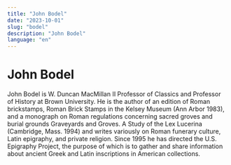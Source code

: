 ```yaml
---
title: "John Bodel"
date: "2023-10-01"
slug: "bodel"
description: "John Bodel"
language: "en"
---
```


# John Bodel

John Bodel is W. Duncan MacMillan II Professor of Classics and Professor of History at Brown University. He is the author of an edition of Roman brickstamps, Roman Brick Stamps in the Kelsey Museum (Ann Arbor 1983), and a monograph on Roman regulations concerning sacred groves and burial grounds Graveyards and Groves. A Study of the Lex Lucerina  (Cambridge, Mass. 1994) and writes variously on Roman funerary culture, Latin epigraphy, and private religion. Since 1995 he has directed the U.S. Epigraphy Project, the purpose of which is to gather and share information about ancient Greek and Latin inscriptions in American collections. 